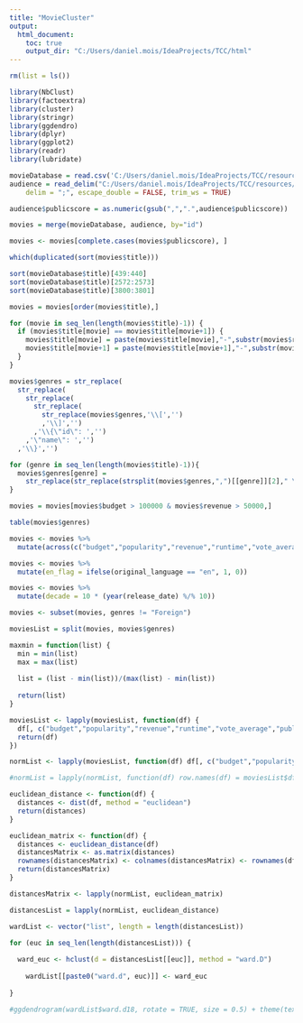 ```yaml
---
title: "MovieCluster"
output:
  html_document:
    toc: true
    output_dir: "C:/Users/daniel.mois/IdeaProjects/TCC/html"
---
```


```r
rm(list = ls())
```

```r
library(NbClust)
library(factoextra)
library(cluster)
library(stringr)
library(ggdendro)
library(dplyr)
library(ggplot2)
library(readr)
library(lubridate)
```

```r
movieDatabase = read.csv('C:/Users/daniel.mois/IdeaProjects/TCC/resources/tmdb_5000_movies.csv')
audience = read_delim("C:/Users/daniel.mois/IdeaProjects/TCC/resources/letterboxd.csv", 
    delim = ";", escape_double = FALSE, trim_ws = TRUE)
```

```r
audience$publicscore = as.numeric(gsub(",",".",audience$publicscore))
```

```r
movies = merge(movieDatabase, audience, by="id")
```

```r
movies <- movies[complete.cases(movies$publicscore), ]
```

```r
which(duplicated(sort(movies$title)))

sort(movieDatabase$title)[439:440]
sort(movieDatabase$title)[2572:2573]
sort(movieDatabase$title)[3800:3801]
```

```r
movies = movies[order(movies$title),]
```

```r
for (movie in seq_len(length(movies$title)-1)) {
  if (movies$title[movie] == movies$title[movie+1]) {
    movies$title[movie] = paste(movies$title[movie],"-",substr(movies$release_date[movie],1,4))
    movies$title[movie+1] = paste(movies$title[movie+1],"-",substr(movies$release_date[movie+1],1,4))
  }
}
```

```r
movies$genres = str_replace(
  str_replace(
    str_replace(
      str_replace(
        str_replace(movies$genres,'\\[','')
        ,'\\]','')
      ,'\\{\"id\": ','')
    ,'\"name\": ','')
  ,'\\}','')
```

```r
for (genre in seq_len(length(movies$title)-1)){
  movies$genres[genre] = 
    str_replace(str_replace(strsplit(movies$genres,",")[[genre]][2]," \"",''),"\"",'')
}
```

```r
movies = movies[movies$budget > 100000 & movies$revenue > 50000,]
```

```r
table(movies$genres)
```

```r
movies <- movies %>%
  mutate(across(c("budget","popularity","revenue","runtime","vote_average","publicscore"), as.numeric))
```

```r
movies <- movies %>%
  mutate(en_flag = ifelse(original_language == "en", 1, 0))
```

```r
movies <- movies %>%
  mutate(decade = 10 * (year(release_date) %/% 10))
```

```r
movies <- subset(movies, genres != "Foreign")
```

```r
moviesList = split(movies, movies$genres)
```

```r
maxmin = function(list) {
  min = min(list)
  max = max(list)
  
  list = (list - min(list))/(max(list) - min(list))
  
  return(list)
}
```

```r
moviesList <- lapply(moviesList, function(df) {
  df[, c("budget","popularity","revenue","runtime","vote_average","publicscore","decade")] <- lapply(df[, c("budget","popularity","revenue","runtime","vote_average","publicscore","decade")], maxmin)
  return(df)
})
```

```r
normList <- lapply(moviesList, function(df) df[, c("budget","popularity","revenue","runtime","vote_average","publicscore","decade","en_flag")])
```

```r
#normList = lapply(normList, function(df) row.names(df) = moviesList$df$id)
```

```r
euclidean_distance <- function(df) {
  distances <- dist(df, method = "euclidean")
  return(distances)
}

euclidean_matrix <- function(df) {
  distances <- euclidean_distance(df)
  distancesMatrix <- as.matrix(distances)
  rownames(distancesMatrix) <- colnames(distancesMatrix) <- rownames(df)
  return(distancesMatrix)
}
```

```r
distancesMatrix <- lapply(normList, euclidean_matrix)
```

```r
distancesList = lapply(normList, euclidean_distance)
```

```r
wardList <- vector("list", length = length(distancesList))

for (euc in seq_len(length(distancesList))) {
  
  ward_euc <- hclust(d = distancesList[[euc]], method = "ward.D")
  
    wardList[[paste0("ward.d", euc)]] <- ward_euc
    
}
```

```r
#ggdendrogram(wardList$ward.d18, rotate = TRUE, size = 0.5) + theme(text = element_text(size = 8))
```

